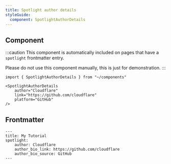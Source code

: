 ```yaml
---
title: Spotlight author details
styleGuide:
  component: SpotlightAuthorDetails
---
```


## Component

:::caution
This component is automatically included on pages that have a `spotlight` frontmatter entry.

Please do not use this component manually, this is just for demonstration.
:::

```mdx live
import { SpotlightAuthorDetails } from "~/components"

<SpotlightAuthorDetails
    author="Cloudflare"
    link="https://github.com/cloudflare"
    platform="GitHub"
/>
```

## Frontmatter

```mdx
---
title: My Tutorial
spotlight:
    author: Cloudflare
    author_bio_link: https://github.com/cloudflare
    author_bio_source: GitHub
---
```